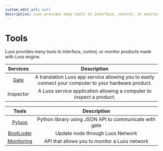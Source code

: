 ```yaml
---
custom_edit_url: null
description: Luos provides many tools to interface, control, or monitor products made with Luos engine.
---
```


# Tools

Luos provides many tools to interface, control, or monitor products made with Luos engine.

|             Services              |                                              Description                                              |
| :-------------------------------: | :---------------------------------------------------------------------------------------------------: |
| [Gate](/documentation/tools/gate) | A translation Luos app service allowing you to easily connect your computer to your hardware product. |
|             Inspector             |                 A Luos service application allowing a computer to inspect a product.                  |

|                     Tools                     |                      Description                       |
| :-------------------------------------------: | :----------------------------------------------------: |
|     [Pyluos](/documentation/tools/pyluos)     | Python library using JSON API to communicate with gate |
|    [BootLoder](/documentation/tools/boot)     |            Update node through Luos Network            |
| [Monitoring](/documentation/tools/monitoring) |     API that allows you to monitor a Luos network      |
